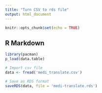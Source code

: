 ```yaml
---
title: "Turn CSV to rds file"
output: html_document
---
```


```r
knitr::opts_chunk$set(echo = TRUE)
```

## R Markdown

```r
library(pacman)
p_load(data.table)
```


```r
# Import csv file
data <- fread('medi_translate.csv')

# Save as RDS format
saveRDS(data, file = 'medi-translate.rds')
```



